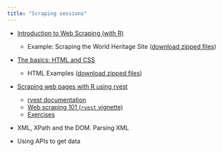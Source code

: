 ```yaml
---
title: "Scraping sessions"
---
```


-   [Introduction to Web Scraping (with R)](sessions/0-Web_Scraping_with_R.pdf)

    -   Example: Scraping the World Heritage Site ([download zipped files](Examples/World_Heritage.zip))

-   [The basics: HTML and CSS](sessions/1-Introduction_to_HTML_and_CSS.pdf)

    -   HTML Examples ([download zipped files](Examples/HTMLexampleFiles.zip))

-   [Scraping web pages with R using rvest](sessions/2-Parsing_HTML.pdf)

    -   [rvest documentation](https://www.rdocumentation.org/packages/rvest/versions/1.0.3 "A help page for rvest powered by DataCamp")
    -   [Web scraping 101 (`rvest` vignette)](https://cran.r-project.org/web/packages/rvest/vignettes/rvest.html)
    -   [Exercises](Exercises/ch-2-Parsing-HTML-Exercises.html)

-   XML, XPath and the DOM. Parsing XML

-   Using APIs to get data
